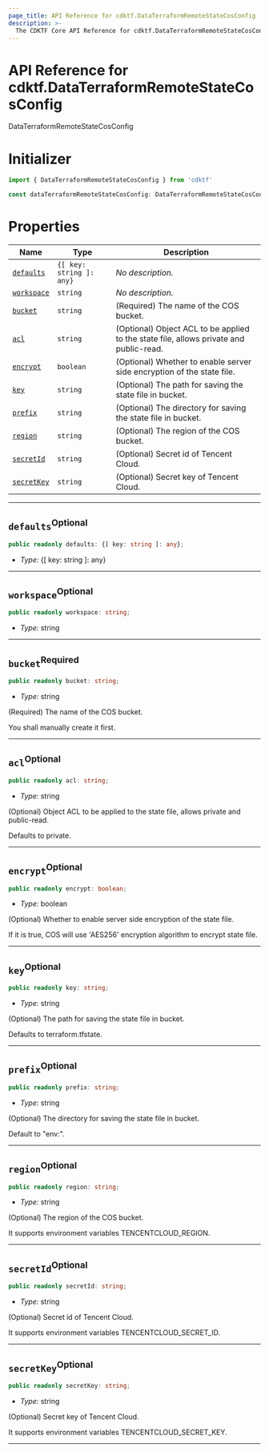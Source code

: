 ```yaml
---
page_title: API Reference for cdktf.DataTerraformRemoteStateCosConfig
description: >-
  The CDKTF Core API Reference for cdktf.DataTerraformRemoteStateCosConfig.
---
```


<!-- This file is generated through yarn generate-docs -->

# API Reference for cdktf.DataTerraformRemoteStateCosConfig

   DataTerraformRemoteStateCosConfig <a name="DataTerraformRemoteStateCosConfig" id="cdktf.DataTerraformRemoteStateCosConfig"></a>
  
  # Initializer <a name="Initializer" id="cdktf.DataTerraformRemoteStateCosConfig.Initializer"></a>
  
  ```typescript
  import { DataTerraformRemoteStateCosConfig } from 'cdktf'
  
  const dataTerraformRemoteStateCosConfig: DataTerraformRemoteStateCosConfig = { ... }
  ```
  
  # Properties <a name="Properties" id="Properties"></a>
  
  | **Name** | **Type** | **Description** |
  | --- | --- | --- |
  | <code><a href="#cdktf.DataTerraformRemoteStateCosConfig.property.defaults">defaults</a></code> | <code>{[ key: string ]: any}</code> | *No description.* |
  | <code><a href="#cdktf.DataTerraformRemoteStateCosConfig.property.workspace">workspace</a></code> | <code>string</code> | *No description.* |
  | <code><a href="#cdktf.DataTerraformRemoteStateCosConfig.property.bucket">bucket</a></code> | <code>string</code> | (Required) The name of the COS bucket. |
  | <code><a href="#cdktf.DataTerraformRemoteStateCosConfig.property.acl">acl</a></code> | <code>string</code> | (Optional) Object ACL to be applied to the state file, allows private and public-read. |
  | <code><a href="#cdktf.DataTerraformRemoteStateCosConfig.property.encrypt">encrypt</a></code> | <code>boolean</code> | (Optional) Whether to enable server side encryption of the state file. |
  | <code><a href="#cdktf.DataTerraformRemoteStateCosConfig.property.key">key</a></code> | <code>string</code> | (Optional) The path for saving the state file in bucket. |
  | <code><a href="#cdktf.DataTerraformRemoteStateCosConfig.property.prefix">prefix</a></code> | <code>string</code> | (Optional) The directory for saving the state file in bucket. |
  | <code><a href="#cdktf.DataTerraformRemoteStateCosConfig.property.region">region</a></code> | <code>string</code> | (Optional) The region of the COS bucket. |
  | <code><a href="#cdktf.DataTerraformRemoteStateCosConfig.property.secretId">secretId</a></code> | <code>string</code> | (Optional) Secret id of Tencent Cloud. |
  | <code><a href="#cdktf.DataTerraformRemoteStateCosConfig.property.secretKey">secretKey</a></code> | <code>string</code> | (Optional) Secret key of Tencent Cloud. |
  
  ---
  
  ## `defaults`<sup>Optional</sup> <a name="defaults" id="cdktf.DataTerraformRemoteStateCosConfig.property.defaults"></a>
  
  ```typescript
  public readonly defaults: {[ key: string ]: any};
  ```
  
  - *Type:* {[ key: string ]: any}
  
  ---
  
  ## `workspace`<sup>Optional</sup> <a name="workspace" id="cdktf.DataTerraformRemoteStateCosConfig.property.workspace"></a>
  
  ```typescript
  public readonly workspace: string;
  ```
  
  - *Type:* string
  
  ---
  
  ## `bucket`<sup>Required</sup> <a name="bucket" id="cdktf.DataTerraformRemoteStateCosConfig.property.bucket"></a>
  
  ```typescript
  public readonly bucket: string;
  ```
  
  - *Type:* string
  
  (Required) The name of the COS bucket.
  
  You shall manually create it first.
  
  ---
  
  ## `acl`<sup>Optional</sup> <a name="acl" id="cdktf.DataTerraformRemoteStateCosConfig.property.acl"></a>
  
  ```typescript
  public readonly acl: string;
  ```
  
  - *Type:* string
  
  (Optional) Object ACL to be applied to the state file, allows private and public-read.
  
  Defaults to private.
  
  ---
  
  ## `encrypt`<sup>Optional</sup> <a name="encrypt" id="cdktf.DataTerraformRemoteStateCosConfig.property.encrypt"></a>
  
  ```typescript
  public readonly encrypt: boolean;
  ```
  
  - *Type:* boolean
  
  (Optional) Whether to enable server side encryption of the state file.
  
  If it is true, COS will use 'AES256' encryption algorithm to encrypt state file.
  
  ---
  
  ## `key`<sup>Optional</sup> <a name="key" id="cdktf.DataTerraformRemoteStateCosConfig.property.key"></a>
  
  ```typescript
  public readonly key: string;
  ```
  
  - *Type:* string
  
  (Optional) The path for saving the state file in bucket.
  
  Defaults to terraform.tfstate.
  
  ---
  
  ## `prefix`<sup>Optional</sup> <a name="prefix" id="cdktf.DataTerraformRemoteStateCosConfig.property.prefix"></a>
  
  ```typescript
  public readonly prefix: string;
  ```
  
  - *Type:* string
  
  (Optional) The directory for saving the state file in bucket.
  
  Default to "env:".
  
  ---
  
  ## `region`<sup>Optional</sup> <a name="region" id="cdktf.DataTerraformRemoteStateCosConfig.property.region"></a>
  
  ```typescript
  public readonly region: string;
  ```
  
  - *Type:* string
  
  (Optional) The region of the COS bucket.
  
  It supports environment variables TENCENTCLOUD_REGION.
  
  ---
  
  ## `secretId`<sup>Optional</sup> <a name="secretId" id="cdktf.DataTerraformRemoteStateCosConfig.property.secretId"></a>
  
  ```typescript
  public readonly secretId: string;
  ```
  
  - *Type:* string
  
  (Optional) Secret id of Tencent Cloud.
  
  It supports environment variables TENCENTCLOUD_SECRET_ID.
  
  ---
  
  ## `secretKey`<sup>Optional</sup> <a name="secretKey" id="cdktf.DataTerraformRemoteStateCosConfig.property.secretKey"></a>
  
  ```typescript
  public readonly secretKey: string;
  ```
  
  - *Type:* string
  
  (Optional) Secret key of Tencent Cloud.
  
  It supports environment variables TENCENTCLOUD_SECRET_KEY.
  
  ---
  
